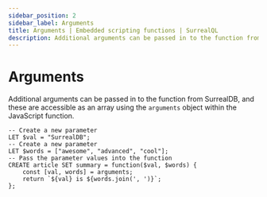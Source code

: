 ```yaml
---
sidebar_position: 2
sidebar_label: Arguments
title: Arguments | Embedded scripting functions | SurrealQL
description: Additional arguments can be passed in to the function from SurrealDB, and these are accessible as an array using the arguments object within the JavaScript function.
---
```


# Arguments

Additional arguments can be passed in to the function from SurrealDB, and these are accessible as an array using the `arguments` object within the JavaScript function.

```surql
-- Create a new parameter
LET $val = "SurrealDB";
-- Create a new parameter
LET $words = ["awesome", "advanced", "cool"];
-- Pass the parameter values into the function
CREATE article SET summary = function($val, $words) {
	const [val, words] = arguments;
	return `${val} is ${words.join(', ')}`;
};
```
